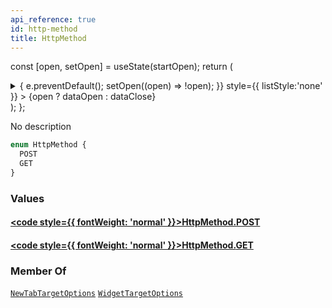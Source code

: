 ```yaml
---
api_reference: true
id: http-method
title: HttpMethod
---
```






const [open, setOpen] = useState(startOpen);
return (
<details {...(open ? { open: true } : {})} className="details" style={{ border:'none', boxShadow:'none', background:'var(--ifm-background-color)' }}>
<summary
onClick={(e) => {
e.preventDefault();
setOpen((open) => !open);
}}
style={{ listStyle:'none' }} >
{open ? dataOpen : dataClose}
</summary>
{open && children}
</details>
);
};

No description

```graphql
enum HttpMethod {
  POST
  GET
}
```

### Values

#### [<code style={{ fontWeight: 'normal' }}>HttpMethod.<b>POST</b></code>](#)

#### [<code style={{ fontWeight: 'normal' }}>HttpMethod.<b>GET</b></code>](#)

### Member Of

[`NewTabTargetOptions`](../../../api-reference/apps/objects/new-tab-target-options.mdx) <Badge class="badge badge--secondary" text="object"/><Bullet />[`WidgetTargetOptions`](../../../api-reference/apps/objects/widget-target-options.mdx) <Badge class="badge badge--secondary" text="object"/>
